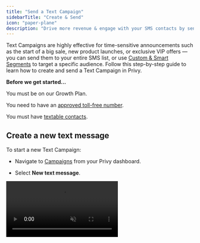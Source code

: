```yaml
---
title: "Send a Text Campaign"
sidebarTitle: "Create & Send"
icon: "paper-plane"
description: "Drive more revenue & engage with your SMS contacts by sending text campaigns."
---
```


Text Campaigns are highly effective for time-sensitive announcements such as the start of a big sale, new product launches, or exclusive VIP offers — you can send them to your entire SMS list, or use [Custom & Smart Segments](https://help.privy.com/docs/learn/email-campaigns/segmentation) to target a specific audience. Follow this step-by-step guide to learn how to create and send a Text Campaign in Privy.

**Before we get started...**

<Icon icon="check" /> You must be on our Growth Plan.

<Icon icon="check" /> You need to have an [approved toll-free number](https://help.privy.com/docs/learn/compliance/toll-free-verification).

<Icon icon="check" /> You must have [textable contacts](https://help.privy.com/docs/learn/compliance/understand-sms-consent).

## Create a new text message

To start a new Text Campaign:

* Navigate to [Campaigns](https://dashboard.privy.com/message-campaigns) from your Privy dashboard.

* Select **New text message**.

<video autoPlay muted loop playsInline className="new-sms" src="/images/sms-campaigns/create-new-text-message.mp4" />

### Name your campaign

* At the top of the screen, click to edit and update your campaign's title. This is internal only and to keep you organized!

## Write your text message

Under **Text Message Content**, start to type out and write your message. A preview of your message will appear on the right side.

### Personalization Tags

To personalize your message with your contact's name, your Business Name, your Business URL, or a Coupon Code, click on the **Personalization Tags** menu above your message's content:

<video autoPlay muted loop playsInline className="text-content" src="/images/sms-campaigns/write-text-campaign.mp4" />

<Warning>
  **Note:** Personalization based on a contact's information (e.g., First Name) is only recommended if you are confident that the information has already been collected. If your textable contact does not have a first name associated with their profile, a blank space will appear.
</Warning>

### Short Links

By default, any link included in your text messages will automatically be shortened and tracked. Shortening your link will help drive more traffic to your site, allow for link click tracking, and enable revenue attribution for this text message. It's not recommended, but you can toggle this setting off if needed.

Once you're happy with your message's content, click **Save Changes.**

## Edit your settings

### Audience

Below your Text Message Content, you'll be able to select whether you want to send your text to All Contacts, or if you'd prefer to send to a Custom or Smart Segment. You also have the option to exclude segments as well. If you make any adjustments to this setting, be sure to click **Save Changes.**

<img height="200" src="/images/sms-campaigns/text-audience.png" />

### Coupon Code

If you are including a coupon code personalization tag in your text message, make sure that you attach the desired coupon in this section and **Save Changes.**

<img height="200" src="/images/sms-campaigns/text-coupon.png" />

## Send or Schedule your campaign

Once you're happy with your text message content and your settings, you're ready to send or schedule your campaign.&#x20;

By clicking **Send**, you'll be sending the message immediately and will be prompted to confirm your decision.

By clicking **Schedule**, you'll be able to specify the date and time you'd like your message to send in the future.

<img height="200" src="/images/sms-campaigns/send-or-schedule-text.png" />

<Icon icon="circle-question" /> **Can I unschedule a text campaign?**

Yes! Head to Campaigns, locate your scheduled message, and click the Unschedule button to revert your campaign to a draft status:

<img height="200" src="/images/sms-campaigns/unschedule-text.png" />

After your campaign is sent, you can [review its performance](https://help.privy.com/docs/learn/sms-campaigns/text-campaign-reporting) at any time.

## Text message guidelines

SMS is a tightly regulated channel, which means there are more limitations in place than there are for email marketing. Keep the following guidelines in mind when writing and sending your text messages:

<AccordionGroup>
  <Accordion title="Compliance Requirements" defaultOpen={false}>
    The business name and Reply STOP to opt out are required for each message. Update your business name in [Business Settings](https://dashboard.privy.com/settings/business-info).
  </Accordion>

  <Accordion title="Quiet Hours" defaultOpen={false}>
    Quiet hours are enforced from 8 PM to 9 AM in the recipient’s time zone, subject to regulations. Messages outside these hours will be queued.
  </Accordion>

  <Accordion title="Character Count" defaultOpen={false}>
    For optimal readability, keep messages under 240 characters.
  </Accordion>
</AccordionGroup>
